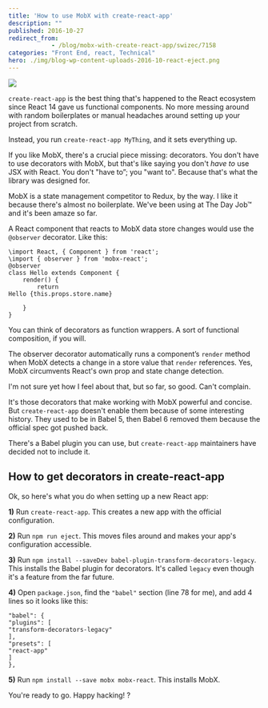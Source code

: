 ```yaml
---
title: 'How to use MobX with create-react-app'
description: ""
published: 2016-10-27
redirect_from: 
            - /blog/mobx-with-create-react-app/swizec/7158
categories: "Front End, react, Technical"
hero: ./img/blog-wp-content-uploads-2016-10-react-eject.png
---
```

![](./img/blog-wp-content-uploads-2016-10-react-eject.png)



`create-react-app` is the best thing that's happened to the React ecosystem since React 14 gave us functional components. No more messing around with random boilerplates or manual headaches around setting up your project from scratch.



Instead, you run `create-react-app MyThing`, and it sets everything up.



If you like MobX, there's a crucial piece missing: decorators. You don't have to use decorators with MobX, but that's like saying you don't _have to_ use JSX with React. You don't "have to”; you "want to". Because that's what the library was designed for.



MobX is a state management competitor to Redux, by the way. I like it because there's almost no boilerplate. We've been using at The Day Job™ and it's been amaze so far.



A React component that reacts to MobX data store changes would use the `@observer` decorator. Like this:



```
\import React, { Component } from 'react';
\import { observer } from 'mobx-react';
@observer
class Hello extends Component {
    render() {
        return 
Hello {this.props.store.name}

    }
}
```



You can think of decorators as function wrappers. A sort of functional composition, if you will.



The observer decorator automatically runs a component’s `render` method when MobX detects a change in a store value that `render` references. Yes, MobX circumvents React's own prop and state change detection.



I'm not sure yet how I feel about that, but so far, so good. Can't complain.



It's those decorators that make working with MobX powerful and concise. But `create-react-app` doesn't enable them because of some interesting history. They used to be in Babel 5, then Babel 6 removed them because the official spec got pushed back.



There's a Babel plugin you can use, but `create-react-app` maintainers have decided not to include it.



## How to get decorators in create-react-app



Ok, so here's what you do when setting up a new React app:



**1)** Run `create-react-app`. This creates a new app with the official configuration.



**2)** Run `npm run eject`. This moves files around and makes your app's configuration accessible.



**3)** Run `npm install --saveDev babel-plugin-transform-decorators-legacy`. This installs the Babel plugin for decorators. It's called `legacy` even though it's a feature from the far future.



**4)** Open `package.json`, find the `"babel"` section (line 78 for me), and add 4 lines so it looks like this:



```
"babel": {
"plugins": [
"transform-decorators-legacy"
],
"presets": [
"react-app"
]
},
```



**5)** Run `npm install --save mobx mobx-react`. This installs MobX.



You're ready to go. Happy hacking! ?